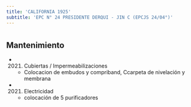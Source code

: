 ```yaml
---
title: 'CALIFORNIA 1925'
subtitle: 'EPC N° 24 PRESIDENTE DERQUI - JIN C (EPCJS 24/04°)'
---
```


#


## Mantenimiento

*  (2021) Cubiertas / Impermeabilizaciones 
    + Colocacion de embudos y compriband, Ccarpeta de nivelación y membrana

*  (2021) Electricidad 
    + colocación de 5 purificadores



